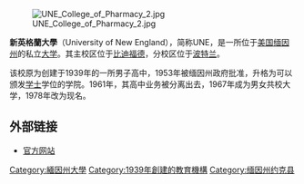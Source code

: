 {{Expand |time=2009-10-08T14:29:38+00:00 }}

[[File:UNE_College_of_Pharmacy_2.jpg|thumb]]

'''新英格蘭大學'''（University of New England），简称UNE，是一所位于[[美国|美国]][[缅因州|缅因州]]的私立[[大学|大学]]。其主校区位于[[比迪福德_(缅因州)|比迪福德]]，分校区位于[[波特兰_(缅因州)|波特兰]]。

该校原为创建于1939年的一所男子高中，1953年被缅因州政府批准，升格为可以颁发[[学士|学士]]学位的学院。1961年，其高中业务被分离出去，1967年成为男女共校大学，1978年改为现名。

==外部链接==
*[http://www.une.edu/ 官方网站] {{Wayback|url=http://www.une.edu/ |date=20110902011806 }}

{{DEFAULTSORT:New England, University of}}
[[Category:緬因州大學|Category:緬因州大學]]
[[Category:1939年創建的教育機構|Category:1939年創建的教育機構]]
[[Category:缅因州约克县|Category:缅因州约克县]]